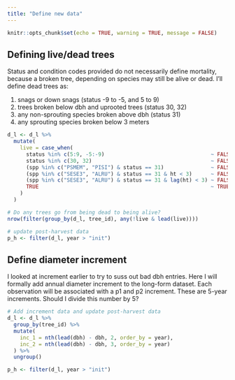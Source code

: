 ```yaml
---
title: "Define new data"
---
```


```r
knitr::opts_chunk$set(echo = TRUE, warning = TRUE, message = FALSE)
```

## Defining live/dead trees

Status and condition codes provided do not necessarily define mortality, because a broken tree, depending on species may still be alive or dead. I'll define dead trees as:

1. snags or down snags (status -9 to -5, and 5 to 9)
2. trees broken below dbh and uprooted trees (status 30, 32)
3. any non-sprouting species broken above dbh (status 31)
4. any sprouting species broken below 3 meters


```r

d_l <- d_l %>%
  mutate(
    live = case_when(
      status %in% c(5:9, -5:-9)                                  ~ FALSE,
      status %in% c(30, 32)                                      ~ FALSE,
      (spp %in% c("PSMEM", "PISI") & status == 31)               ~ FALSE,
      (spp %in% c("SESE3", "ALRU") & status == 31 & ht < 3)      ~ FALSE,
      (spp %in% c("SESE3", "ALRU") & status == 31 & lag(ht) < 3) ~ FALSE,
      TRUE                                                       ~ TRUE
    )
  )

# Do any trees go from being dead to being alive?
nrow(filter(group_by(d_l, tree_id), any(!live & lead(live))))

# update post-harvest data
p_h <- filter(d_l, year > "init")
```

## Define diameter increment

I looked at increment earlier to try to suss out bad dbh entries. Here I will formally add annual diameter increment to the long-form dataset. Each observation will be associated with a p1 and p2 increment. These are 5-year increments. Should I divide this number by 5?

```r
# Add increment data and update post-harvest data
d_l <- d_l %>%
  group_by(tree_id) %>%
  mutate(
    inc_1 = nth(lead(dbh) - dbh, 2, order_by = year),
    inc_2 = nth(lead(dbh) - dbh, 3, order_by = year)
  ) %>%
  ungroup()

p_h <- filter(d_l, year > "init")

```